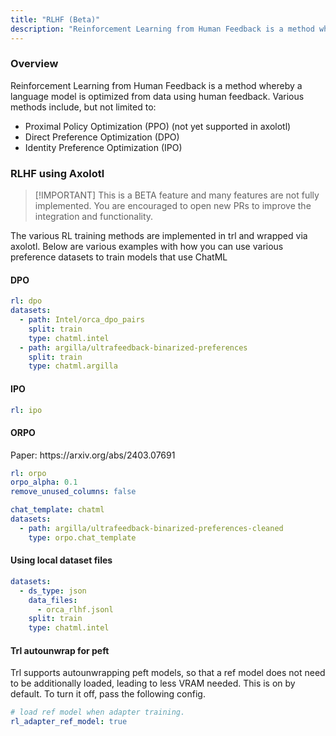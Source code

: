 ```yaml
---
title: "RLHF (Beta)"
description: "Reinforcement Learning from Human Feedback is a method whereby a language model is optimized from data using human feedback."
---
```


### Overview

Reinforcement Learning from Human Feedback is a method whereby a language model is optimized from data using human
feedback. Various methods include, but not limited to:

- Proximal Policy Optimization (PPO) (not yet supported in axolotl)
- Direct Preference Optimization (DPO)
- Identity Preference Optimization (IPO)


### RLHF using Axolotl

>[!IMPORTANT]
>This is a BETA feature and many features are not fully implemented. You are encouraged to open new PRs to improve the integration and functionality.

The various RL training methods are implemented in trl and wrapped via axolotl. Below are various examples with how you can use various preference datasets to train models that use ChatML

#### DPO
```yaml
rl: dpo
datasets:
  - path: Intel/orca_dpo_pairs
    split: train
    type: chatml.intel
  - path: argilla/ultrafeedback-binarized-preferences
    split: train
    type: chatml.argilla
```

#### IPO
```yaml
rl: ipo
```

#### ORPO

Paper: https://arxiv.org/abs/2403.07691

```yaml
rl: orpo
orpo_alpha: 0.1
remove_unused_columns: false

chat_template: chatml
datasets:
  - path: argilla/ultrafeedback-binarized-preferences-cleaned
    type: orpo.chat_template
```

#### Using local dataset files
```yaml
datasets:
  - ds_type: json
    data_files:
      - orca_rlhf.jsonl
    split: train
    type: chatml.intel
```

#### Trl autounwrap for peft

Trl supports autounwrapping peft models, so that a ref model does not need to be additionally loaded, leading to less VRAM needed. This is on by default. To turn it off, pass the following config.

```yaml
# load ref model when adapter training.
rl_adapter_ref_model: true
```
